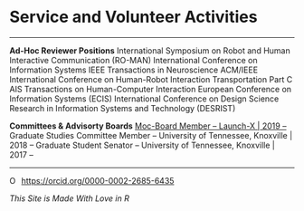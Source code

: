 <link rel="stylesheet" href="styles.css" type="text/css">

<link rel="stylesheet" href="https://cdnjs.cloudflare.com/ajax/libs/font-awesome/4.7.0/css/font-awesome.min.css">


</br>

# Service and Volunteer Activities


---

<a class="list-group-item active">
    **Ad-Hoc Reviewer Positions**
</a>
   <a class="list-group-item">
    International Symposium on Robot and Human Interactive Communication (RO-MAN)
</a>
   <a class="list-group-item">
    International Conference on Information Systems
</a>
  <a class="list-group-item">
    IEEE Transactions in Neuroscience 
</a>
  <a class="list-group-item">
    ACM/IEEE International Conference on Human-Robot Interaction
</a>
  <a class="list-group-item">
    Transportation Part C
</a>
  <a class="list-group-item">
    AIS Transactions on Human-Computer Interaction
</a>
  <a class="list-group-item">
    European Conference on Information Systems (ECIS)
</a>
  <a class="list-group-item">
    International Conference on Design Science Research in Information Systems and Technology (DESRIST)
</a>

<div class="list-group">
  <a class="list-group-item active">
    **Committees & Advisorty Boards**
  <a href="https://launchx.com/summer-program/umich/" class="list-group-item">
Moc-Board Member -- Launch-X | 2019 --
</a>
  <a class="list-group-item">
Graduate Studies Committee Member -- University of Tennessee, Knoxville | 2018 --
</a>
  <a class="list-group-item">
Graduate Student Senator -- University of Tennessee, Knoxville | 2017 --
</a>
</div>




---

<div itemscope itemtype="https://schema.org/Person"><a itemprop="sameAs" content="https://orcid.org/0000-0002-2685-6435" href="https://orcid.org/0000-0002-2685-6435" target="orcid.widget" rel="me noopener noreferrer" style="vertical-align:top;"><img src="https://orcid.org/sites/default/files/images/orcid_16x16.png" style="width:1em;margin-right:.5em;" alt="ORCID iD icon">https://orcid.org/0000-0002-2685-6435</a></div>

*This Site is Made With Love in R*
